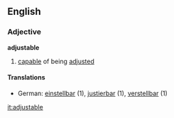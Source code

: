 ==English==
===Adjective===
'''adjustable'''
# [[capable]] of being [[adjusted]]
====Translations====
*German: [[einstellbar]] (1), [[justierbar]] (1), [[verstellbar]] (1)

[[it:adjustable]]